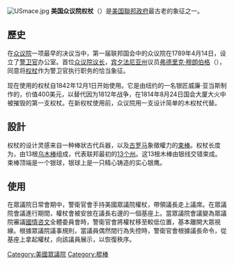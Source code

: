 [[File:USmace.jpg|thumb]]
'''美国众议院权杖'''（{{lang-en|Mace of the United States House of Representatives}}）是[[美国|美国]][[美國聯邦政府|聯邦政府]]最古老的象征之一。

==歷史==
在[[美國眾議院|众议院]]一项最早的决议当中，第一届联邦国会中的众议院在1789年4月14日，设立了[[美国众议院警卫官|警卫官]]办公室。首位[[美国众议院院长|众议院议长]]，[[宾夕法尼亚州|宾夕法尼亚州]]议员[[弗德里克·穆朗伯格|弗德里克·穆朗伯格]]（{{lang|en|Frederick Muhlenberg}}），同意将[[权杖|权杖]]作为警卫官执行职务的恰当象征。

现在使用的权杖自1842年12月1日开始使用。它是由纽约的一名银匠威廉·亚当斯制作的，价值400美元，以替代因为1812年战争，在1814年8月24日国会大厦大火中被摧毁的第一支权杖。在新权杖使用前，众议院用一支设计简单的木权杖代替。

==設計==
权杖的设计灵感来自一种棒狀古代兵器，以及[[古罗马|古罗马]]象徵權力的[[束棒|束棒]]。权杖长度为{{convert|46|in|cm|1}}，由13根[[乌木_(植物)|乌木棒]]组成，代表联邦最初的[[十三殖民地|13个州]]。这13根木棒由银线交错束成。束棒顶端是一个银球，银球上是一只精心铸造的实心银鹰。

==使用==
在眾議院日常會期中，警衛官會手持美國眾議院權杖，帶領議長走上議席。在眾議院會議進行期間，權杖會被安放在議長右邊的一個基座上。當眾議院會議變為眾議院審議[[国情咨文|國情咨文]]全體委員會時，警衛官會將權杖移至較低位置，基本離開大眾視線。根據眾議院議事規則，當議員偶然間行為失控時，警衛官會根據議長命令，從基座上拿起權杖，向該議員展示，以恢復秩序。 

[[Category:美國眾議院|Category:美國眾議院]]
[[Category:棍棒|Category:棍棒]]